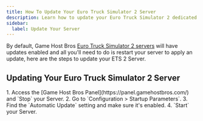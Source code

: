 ```yaml
---
title: How To Update Your Euro Truck Simulator 2 Server
description: Learn how to update your Euro Truck Simulator 2 dedicated server.
sidebar:
  label: Update Your Server
---
```


By default, Game Host Bros [Euro Truck Simulator 2 servers](https://www.gamehostbros.com/euro-truck-simulator-2-server-hosting/) will have updates enabled and all you'll need to do is restart your server to apply an update, here are the steps to update your ETS 2 Server.

## Updating Your Euro Truck Simulator 2 Server

<Steps>
1. Access the [Game Host Bros Panel](https://panel.gamehostbros.com/) and `Stop` your Server.
2. Go to `Configuration > Startup Parameters`.
3. Find the `Automatic Update` setting and make sure it's enabled.
4. `Start` your Server.
</Steps>